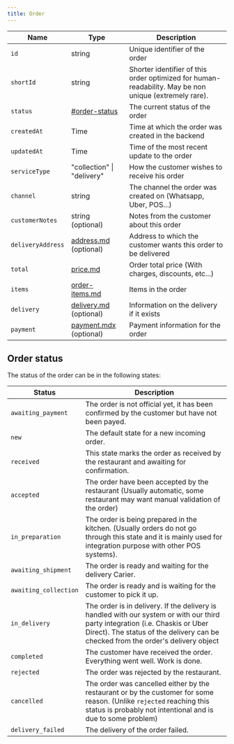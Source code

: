 ```yaml
---
title: Order
---
```


| Name              | Type                                                    | Description                                                                                           |
| ----------------- | ------------------------------------------------------- | ----------------------------------------------------------------------------------------------------- |
| `id`              | string                                                  | Unique identifier of the order                                                                        |
| `shortId`         | string                                                  | Shorter identifier of this order optimized for human-readability. May be non unique (extremely rare). |
| `status`          | [#order-status](./#order-status "mention")              | The current status of the order                                                                       |
| `createdAt`       | Time                                                    | Time at which the order was created in the backend                                                    |
| `updatedAt`       | Time                                                    | Time of the most recent update to the order                                                           |
| `serviceType`     | "collection" \| "delivery"                              | How the customer wishes to receive his order                                                          |
| `channel`         | string                                                  | The channel the order was created on (Whatsapp, Uber, POS...)                                         |
| `customerNotes`   | string (optional)                                       | Notes from the customer about this order                                                              |
| `deliveryAddress` | [address.md](../common/address.md "mention") (optional) | Address to which the customer wants this order to be delivered                                        |
| `total`           | [price.md](../common/price.md "mention")                | Order total price (With charges, discounts, etc...)                                                   |
| `items`           | [order-items.md](order-items.md "mention")              | Items in the order                                                                                    |
| `delivery`        | [delivery.md](delivery.md "mention") (optional)         | Information on the delivery if it exists                                                             |
| `payment`         | [payment.mdx](payment.mdx "mention") (optional)         | Payment information for the order                                                                     |

## Order status

The status of the order can be in the following states:

| Status                | Description                                                                                                                                                                                                        |
| --------------------- | ------------------------------------------------------------------------------------------------------------------------------------------------------------------------------------------------------------------ |
| `awaiting_payment`    | The order is not official yet, it has been confirmed by the customer but have not been payed.                                                                                                                      |
| `new`                 | The default state for a new incoming order.                                                                                                                                                                        |
| `received`            | This state marks the order as received by the restaurant and awaiting for confirmation.                                                                                                                            |
| `accepted`            | The order have been accepted by the restaurant (Usually automatic, some restaurant may want manual validation of the order)                                                                                        |
| `in_preparation`      | The order is being prepared in the kitchen. (Usually orders do not go through this state and it is mainly used for integration purpose with other POS systems).                                                    |
| `awaiting_shipment`   | The order is ready and waiting for the delivery Carier.                                                                                                                                                            |
| `awaiting_collection` | The order is ready and is waiting for the customer to pick it up.                                                                                                                                                  |
| `in_delivery`         | The order is in delivery. If the delivery is handled with our system or with our third party integration (i.e. Chaskis or Uber Direct). The status of the delivery can be checked from the order's delivery object |
| `completed`           | The customer have received the order. Everything went well. Work is done.                                                                                                                                          |
| `rejected`            | The order was rejected by the restaurant.                                                                                                                                                                          |
| `cancelled`           | The order was cancelled either by the restaurant or by the customer for some reason. (Unlike `rejected` reaching this status is probably not intentional and is due to some problem)                               |
| `delivery_failed`     | The delivery of the order failed.                                                                                                                                                                                  |
